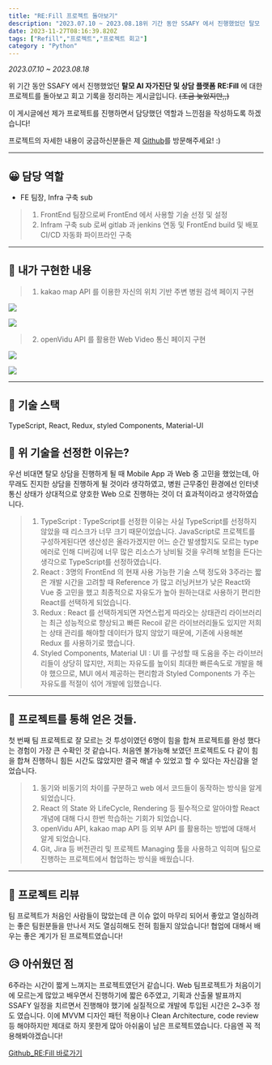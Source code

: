```yaml
---
title: "RE:Fill 프로젝트 돌아보기"
description: "2023.07.10 ~ 2023.08.18위 기간 동안 SSAFY 에서 진행했었던 탈모 AI 자가진단 및 상담 플랫폼 RE:Fill 에 대한 프로젝트를 돌아보고 회고 기록을 정리하는 게시글입니다."
date: 2023-11-27T08:16:39.820Z
tags: ["Refill","프로젝트","프로젝트 회고"]
category : "Python"
---
```

_2023.07.10 ~ 2023.08.18_

위 기간 동안 SSAFY 에서 진행했었던 **탈모 AI 자가진단 및 상담 플랫폼** **RE:Fill** 에 대한 프로젝트를 돌아보고 회고 기록을 정리하는 게시글입니다. ~~(조금 늦었지만,,)~~

이 게시글에선 제가 프로젝트를 진행하면서 담당했던 역할과 느낀점을 작성하도록 하겠습니다!

프로젝트의 자세한 내용이 궁금하신분들은 제 [Github](https://github.com/jaemaning/Refill)를 방문해주세요! :)


---

## 😀 담당 역할
- FE 팀장, Infra 구축 sub

> 1. FrontEnd 팀장으로써 FrontEnd 에서 사용할 기술 선정 및 설정
> 2. Infram 구축 sub 로써 gitlab 과 jenkins 연동 및 FrontEnd build 및 배포 CI/CD 자동화 파이프라인 구축 

---

## 👀 내가 구현한 내용
> 1. kakao map API 를 이용한 자신의 위치 기반 주변 병원 검색 페이지 구현

![](/images/image-9.gif)

![](/images/image-10.gif)

> 2. openVidu API 를 활용한 Web Video 통신 페이지 구현

![](/images/image-11.gif)

![](/images/image-12.gif)

---

## 🧬 기술 스택
TypeScript, React, Redux, styled Components, Material-UI

## 🌈 위 기술을 선정한 이유는?

우선 비대면 탈모 상담을 진행하게 될 때 Mobile App 과 Web 중 고민을 했었는데, 아무래도 진지한 상담을 진행하게 될 것이라 생각하였고, 병원 근무중인 환경에선 인터넷 통신 상태가 상대적으로 양호한 Web 으로 진행하는 것이 더 효과적이라고 생각하였습니다.


> 1. TypeScript : TypeScript를 선정한 이유는 사실 TypeScript를 선정하지 않았을 때 리스크가 너무 크기 때문이었습니다. JavaScript로 프로젝트를 구성하게된다면 생산성은 올라가겠지만 어느 순간 발생할지도 모르는 type 에러로 인해 디버깅에 너무 많은 리소스가 낭비될 것을 우려해 보험을 든다는 생각으로 TypeScript를 선정하였습니다.
> 2. React : 3명의 FrontEnd 의 현재 사용 가능한 기술 스택 정도와 3주라는 짧은 개발 시간을 고려할 때 Reference 가 많고 러닝커브가 낮은 React와 Vue 중 고민을 했고 최종적으로 자유도가 높아 원하는대로 사용하기 편리한 React를 선택하게 되었습니다.
> 3. Redux : React 를 선택하게되면 자연스럽게 따라오는 상태관리 라이브러리는 최근 성능적으로 향상되고 빠른 Recoil 같은 라이브러리들도 있지만 저희는 상태 관리를 해야할 데이터가 많지 않았기 때문에, 기존에 사용해본 Redux 를 사용하기로 했습니다.
> 4. Styled Components, Material UI : UI 를 구성할 때 도움을 주는 라이브러리들이 상당히 많지만, 저희는 자유도를 높이되 최대한 빠른속도로 개발을 해야 했으므로, MUI 에서 제공하는 편리함과 Styled Components 가 주는 자유도를 적절이 섞어 개발에 임했습니다.

---

## 📌 프로젝트를 통해 얻은 것들.
첫 번째 팀 프로젝트로 잘 모르는 것 투성이였던 6명이 힘을 합쳐 프로젝트를 완성 했다는 경험이 가장 큰 수확인 것 같습니다. 처음엔 불가능해 보였던 프로젝트도 다 같이 힘을 합쳐 진행하니 힘든 시간도 많았지만 결국 해낼 수 있었고 할 수 있다는 자신감을 얻었습니다.

> 1. 동기와 비동기의 차이를 구분하고 web 에서 코드들이 동작하는 방식을 알게 되었습니다.
> 2. React 의 State 와 LifeCycle, Rendering 등 필수적으로 알아야할 React 개념에 대해 다시 한번 학습하는 기회가 되었습니다.
> 3. openVidu API, kakao map API 등 외부 API 를 활용하는 방법에 대해서 알게 되었습니다.
> 4. Git, Jira 등 버전관리 및 프로젝트 Managing 툴을 사용하고 익히며 팀으로 진행하는 프로젝트에서 협업하는 방식을 배웠습니다.

---

## 📑 프로젝트 리뷰
팀 프로젝트가 처음인 사람들이 많았는데 큰 이슈 없이 마무리 되어서 좋았고 열심하려는 좋은 팀원분들을 만나서 저도 열심히해도 전혀 힘들지 않았습니다! 협업에 대해서 배우는 좋은 계기가 된 프로젝트였습니다! 

## 😥 아쉬웠던 점
6주라는 시간이 짧게 느껴지는 프로젝트였던거 같습니다. Web 팀프로젝트가 처음이기에 모르는게 많았고 배우면서 진행하기에 짧은 6주였고, 기획과 산출물 발표까지 SSAFY 일정을 치르면서 진행해야 했기에 실질적으로 개발에 투입된 시간은 2~3주 정도 였습니다. 이에 MVVM 디자인 패턴 적용이나 Clean Architecture, code review 등 해야하지만 제대로 하지 못한게 많아 아쉬움이 남은 프로젝트였습니다. 다음엔 꼭 적용해봐야겠습니다!


[Github_RE:Fill 바로가기](https://github.com/jaemaning/Refill)

